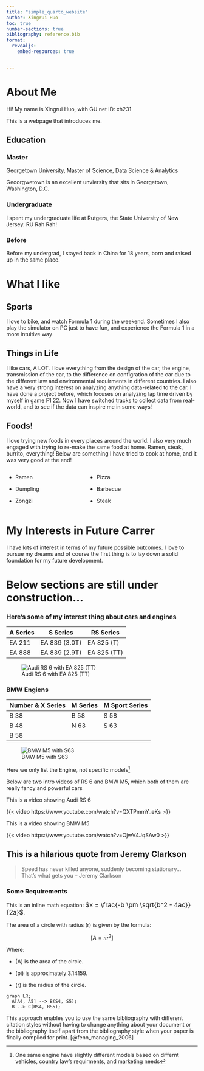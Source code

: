 ```yaml
---
title: "simple_quarto_website"
author: Xingrui Huo
toc: true
number-sections: true
bibliography: reference.bib
format: 
  revealjs:
    embed-resources: true 


---
```

# About Me

 Hi! My name is Xingrui Huo, with GU net ID: xh231

This is a webpage that introduces me.

##  Education

### Master
Georgetown University, Master of Science, Data Science & Analytics

Geoorgwetown is an excellent unviersity that sits in Georgetown, Washington, D.C.

### Undergraduate
I spent my undergraduate life at Rutgers, the State University of New Jersey. RU Rah Rah!

### Before
Before my undergrad, I stayed back in China for 18 years, born and raised up in the same place.


# What I like

## Sports
I love to bike, and watch Formula 1 during the weekend. Sometimes I also play the simulator on PC just to have fun, and experience the Formula 1 in a more intuitive way

## Things in Life
I like cars, A LOT. I love everything from the design of the car, the engine, transmission of the car, to the difference on configration of the car due to the different law and environmental requirments in different countries. I also have a very strong interest on analyzing anything data-related to the car. I have done a project before, which focuses on analyzing lap time driven by myself in game F1 22. Now I have switched tracks to collect data from real-world, and to see if the data can inspire me in some ways!


## Foods!
I love trying new foods in every places around the world. I also very much engaged with trying to re-make the same food at home. Ramen, steak, burrito, everything!
Below are something I have tried to cook at home, and it was very good at the end!


:::: {.columns}

::: {.column width="40%"}
- Ramen

- Dumpling

- Zongzi
:::

::: {.column width="60%"}
- Pizza

- Barbecue

- Steak
:::

::::


# My Interests in Future Carrer

I have lots of interest in terms of my future possible outcomes. I love to pursue my dreams and of course the first thing is to lay down a solid foundation for my future development.

# Below sections are still under construction...

### Here's some of my interest thing about cars and engines
| A Series | S Series | RS Series |
|----------|----------|----------|
| EA 211 | EA 839 (3.0T) | EA 825 (T) |
| EA 888 | EA 839 (2.9T) | EA 825 (TT) |

![Audi RS 6 with EA 825 (TT)](images/Audi%20RS%206.jpeg)

### BMW Engiens

| Number & X Series | M Series | M Sport Series |
|----------|----------|----------|
| B 38 | B 58 | S 58 |
| B 48 | N 63 | S 63 |
| B 58 |      |      | 

![BMW M5 with S63](images/BMW%20M5.jpeg)

Here we only list the Engine, not specific models[^1]

[^1]: One same engine have slightly different models based on differnt vehicles, country law's requirments, and marketing needs

Below are two intro videos of RS 6 and BMW M5, which both of them are really fancy and powerful cars

This is a video showing Audi RS 6

{{< video https://www.youtube.com/watch?v=QXTPmmY_eKs >}}

This is a video showing BMW M5

{{< video https://www.youtube.com/watch?v=OjwV4JqSAw0 >}}


## This is a hilarious quote from Jeremy Clarkson
> Speed has never killed anyone, suddenly becoming stationary… That's what gets you -- Jeremy Clarkson







### Some Requirements

This is an inline math equation: <span style="font-size: 120%;">
$x = \frac{-b \pm \sqrt{b^2 - 4ac}}{2a}$</span>.


The area of a circle with radius \(r\) is given by the formula:

$$
[A = \pi r^2]
$$

Where:

- \(A\) is the area of the circle.
  
- (pi) is approximately 3.14159.
  
- \(r\) is the radius of the circle.



```mermaid
graph LR;
  A[A4, A5] --> B(S4, S5);
  B --> C(RS4, RS5);

```



This approach enables you to use the same bibliography with different citation
styles without having to change anything about your document or the bibliography itself apart from the bibliography style when your paper is finally compiled
for print.
[@fenn_managing_2006]


